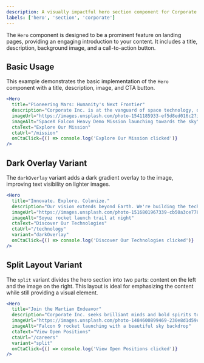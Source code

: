 ```yaml
---
description: A visually impactful hero section component for Corporate Inc.'s website.
labels: ['hero', 'section', 'corporate']
---
```


The `Hero` component is designed to be a prominent feature on landing pages, providing an engaging introduction to your content. It includes a title, description, background image, and a call-to-action button.

## Basic Usage

This example demonstrates the basic implementation of the `Hero` component with a title, description, image, and CTA button.

```jsx
<Hero
  title="Pioneering Mars: Humanity's Next Frontier"
  description="Corporate Inc. is at the vanguard of space technology, developing innovative solutions to establish a thriving human civilization on Mars. Join us as we shape the future of interplanetary exploration."
  imageUrl="https://images.unsplash.com/photo-1541185933-ef5d8ed016c2?ixid=M3w3MDc2NDF8MHwxfHNlYXJjaHw1fHxzcGFjZSUyMHRlY2hub2xvZ3klMjBtYXJzJTIwY29sb25pemF0aW9ufGVufDF8MHx8Ymx1ZXwxNzQ3MjI0NDk5fDA&ixlib=rb-4.1.0"
  imageAlt="SpaceX Falcon Heavy Demo Mission launching towards the sky"
  ctaText="Explore Our Mission"
  ctaUrl="/mission"
  onCtaClick={() => console.log('Explore Our Mission clicked')}
/>
```
## Dark Overlay Variant
The `darkOverlay` variant adds a dark gradient overlay to the image, improving text visibility on lighter images.
```jsx
<Hero
  title="Innovate. Explore. Colonize."
  description="Our vision extends beyond Earth. We're building the technologies that will transport humanity to Mars and sustain life on a new world. Witness the dawn of a new era."
  imageUrl="https://images.unsplash.com/photo-1516801967339-cb50a3ce7781?ixid=M3w3MDc2NDF8MHwxfHNlYXJjaHw4fHxzcGFjZSUyMHRlY2hub2xvZ3klMjBtYXJzJTIwY29sb25pemF0aW9ufGVufDF8MHx8Ymx1ZXwxNzQ3MjI0NDk5fDA&ixlib=rb-4.1.0"
  imageAlt="Soyuz rocket launch trail at night"
  ctaText="Discover Our Technologies"
  ctaUrl="/technology"
  variant="darkOverlay"
  onCtaClick={() => console.log('Discover Our Technologies clicked')}
/>
```
## Split Layout Variant
The `split` variant divides the hero section into two parts: content on the left and the image on the right. This layout is ideal for emphasizing the content while still providing a visual element.
```jsx
<Hero
  title="Join the Martian Endeavor"
  description="Corporate Inc. seeks brilliant minds and bold spirits to contribute to our Mars colonization program. From engineers to scientists, your expertise can help build a new home for humanity."
  imageUrl="https://images.unsplash.com/photo-1484600899469-230e8d1d59c0?ixid=M3w3MDc2NDF8MHwxfHNlYXJjaHw3fHxzcGFjZSUyMHRlY2hub2xvZ3klMjBtYXJzJTIwY29sb25pemF0aW9ufGVufDF8MHx8Ymx1ZXwxNzQ3MjI0NDk5fDA&ixlib=rb-4.1.0"
  imageAlt="Falcon 9 rocket launching with a beautiful sky backdrop"
  ctaText="View Open Positions"
  ctaUrl="/careers"
  variant="split"
  onCtaClick={() => console.log('View Open Positions clicked')}
/>